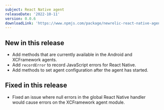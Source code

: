 ```yaml
---
subject: React Native agent
releaseDate: '2022-10-11'
version: 0.0.6
downloadLink: 'https://www.npmjs.com/package/newrelic-react-native-agent/v/0.0.6'
---
```


 
## New in this release

* Add methods that are currently available in the Android and XCFramework agents.
* Add `recordError` to record JavaScript errors for React Native.
* Add methods to set agent configuration after the agent has started.


## Fixed in this release

* Fixed an issue where null errors in the global React Native handler would cause errors on the XCFramework agent module.
